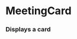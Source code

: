 

<Meta title="Cards|Events" component={MeetingCard} />

# MeetingCard

### Displays a card

<Props of={MeetingCard} />

<Story name="Meeting">
  <MeetingCard
    imgSrc={text("Image URL", "https://mynorthwest.com/wp-content/uploads/2016/05/arena2-1.jpg")}
    imgOverlayText={text("Image overlay text", "06-09-20")}
    committee={text("Committee Name", "Select Budget")}
    tags={array("Tags", ["bike", "adu", "accessories", "rental"])}
  />
</Story>

<Story name="Meeting Search Result">
  <MeetingCard
    imgSrc={text("Image URL", "https://mynorthwest.com/wp-content/uploads/2016/05/arena2-1.jpg")}
    imgOverlayText={text("Image overlay text", "06-09-20")}
    committee={text("Committee Name", "Select Budget")}
    tags={array("Tags", ["bike", "adu", "accessories", "rental"])}
    excerpt={text(
      "Search Excerpt",
      "Lorem ipsum dolor sit amet, consectetur adipiscing elit. Fusce interdum, lorem eget vestibulum tincidunt, augue eros gravida lectus, ut efficitur neque nisi eu metus."
    )}
  />
</Story>

<Story name="Mozilla Card">
  <MozillaCard
    cardLink={text("Card Link", "#")}
    imgSrc={text("Image URL", "https://mynorthwest.com/wp-content/uploads/2016/05/arena2-1.jpg")}
    imgAlt={text("Image Alt Text", "Select budget committee meeting screenshot.")}
    imgOverlayText={text("Image overlay text", "06-09-20")}
    committee={text("Committee Name", "Select Budget")}
    tags={array("Tags", ["bike", "adu", "accessories", "rental"])}
  />
</Story>

<Story name="Mozilla Search Result">
  <MozillaCard
    cardLink={text("Card Link", "#")}
    imgSrc={text("Image URL", "https://mynorthwest.com/wp-content/uploads/2016/05/arena2-1.jpg")}
    imgAlt={text("Image Alt Text", "Select budget committee meeting screenshot.")}
    imgOverlayText={text("Image overlay text", "06-09-20")}
    committee={text("Committee Name", "Select Budget")}
    excerpt={text(
      "Search Excerpt",
      "Lorem ipsum dolor sit amet, consectetur adipiscing elit. Fusce interdum, lorem eget vestibulum tincidunt, augue eros gravida lectus, ut efficitur neque nisi eu metus."
    )}
    tags={array("Tags", ["bike", "adu", "accessories", "rental"])}
  />
</Story>
